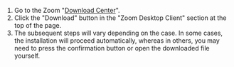 
1. Go to the Zoom "[Download Center](https://zoom.us/download)".
2. Click the "Download" button in the "Zoom Desktop Client" section at the top of the page.
3. The subsequent steps will vary depending on the case. In some cases, the installation will proceed automatically, whereas in others, you may need to press the confirmation button or open the downloaded file yourself.

<Support lang="ja" show={props.support} />
